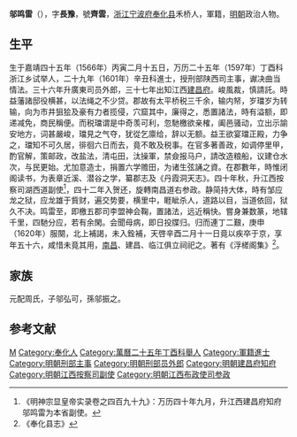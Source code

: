 '''邬鸣雷'''（{{bd|1566年||1621年|catIdx=}}），字'''長豫'''，號'''齊雲'''，[[浙江|浙江]][[宁波府|宁波府]][[奉化县|奉化县]]禾桥人，軍籍，[[明朝|明朝]]政治人物。

== 生平 ==
生于嘉靖四十五年（1566年）丙寅二月十五日，万历二十五年（1597年）丁酉科浙江乡试举人，二十九年（1601年）辛丑科進士，授刑部陕西司主事，谳决曲当情法。三十六年升廣東司员外郎，三十七年出知江西[[建昌府|建昌府]]。峻風裁，慎請託。時益藩諸邸役横甚，以法绳之不少贷。郡故有太平桥税三千余，输内帑，岁璫岁为转输，向为市井狙狯及豪有力者揽侵，穴窟其中，廉得之，悉置諸法，時有溢额，即递减免，商民稱便。而税璫谓是中奇羡可利，忽馳檄欲亲榷，阖邑骚动，立出示諭安地方，词甚嚴峻，璫見之气夺，犹從乞廪给，辞以无额。益王欲宴璫正殿，力争之，璫知不可久居，徘徊六日而去，竟不敢及税事。在官多著善政，如调停里甲，酌官解，策邮政，改盐法，清屯田，汰操軍，禁僉报马户，請改造粮船，议建仓水次，与民更始。尤加意造士，捐置六学赡田，为诸生弦誦之資。在郡數年，時惟闭阁读书，为表章近溪、潜谷之学，纂郡志及《丹霞洞天志》。四十年秋，升江西按察司湖西道副使<ref>《明神宗显皇帝实录卷之四百九十九》：万历四十年九月，升江西建昌府知府邬鸣雷为本省副使。</ref>，四十二年入贺还，旋轉南昌道右参政。静简持大体，時有邹应龙之狱，应龙雄于貲财，遍交势要，横里中，睚眦杀人，道路以目，当道依回，狱久不决。鸣雷至，即檄五郡司李盟神会鞠，置諸法，远近稱快。嘗身兼数篆，地辖千里，四馳分应，若有余閑。会聞母病，即日投牒归。归而連丁二艱，庚申（1620年）服闋，北上補謁，未入銓補，天啓辛酉二月十一日竟以疾卒于京，享年五十六，咸惜未竟其用，[[南昌|南昌]]、建昌、临江俱立祠祀之。著有《浮槎阁集》<ref>《奉化县志》</ref>。

== 家族 ==
元配周氏，子邬弘可，孫邬振之。

==参考文献==
{{reflist}}

{{萬曆三十二年甲辰科殿試金榜}}

{{Authority control}}

{{DEFAULTSORT:}}
[[Category:邬姓|M]]
[[Category:奉化人|Category:奉化人]]
[[Category:萬曆二十五年丁酉科舉人|Category:萬曆二十五年丁酉科舉人]]
[[Category:軍籍進士|Category:軍籍進士]]
[[Category:明朝刑部主事|Category:明朝刑部主事]]
[[Category:明朝刑部员外郎|Category:明朝刑部员外郎]]
[[Category:明朝建昌府知府|Category:明朝建昌府知府]]
[[Category:明朝江西按察司副使|Category:明朝江西按察司副使]]
[[Category:明朝江西布政使司参政|Category:明朝江西布政使司参政]]